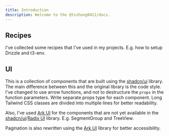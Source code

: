 ```yaml
---
title: Introduction
description: Welcome to the @tszhong0411/docs.
---
```


## Recipes

I've collected some recipes that I've used in my projects. E.g. how to setup Drizzle and t3-env.

## UI

This is a collection of components that are built using the [shadcn/ui](https://ui.shadcn.com/) library.
The main difference between this and the original library is the code style.
I've changed to use arrow functions, and not to destructure the `props` in the function parameters. Write separate props type for each component. Long Tailwind CSS classes are divided into multiple lines for better readability.

Also, I've used [Ark UI](https://ark-ui.com/) for the components that are not yet available in the [shadcn/ui](https://ui.shadcn.com/)/[Radix UI](https://www.radix-ui.com/primitives) library. E.g. SegmentGroup and TreeView.

Pagination is also rewritten using the [Ark UI](https://ark-ui.com/) library for better accessibility.
